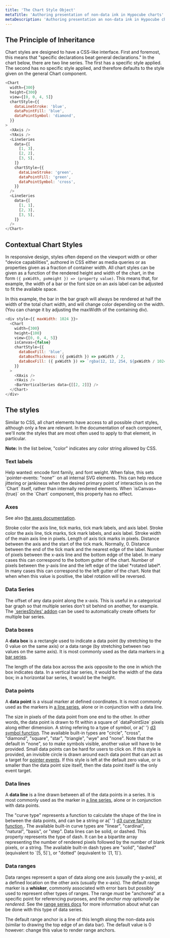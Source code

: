 ```yaml
---
title: 'The Chart Style Object'
metaTitle: 'Authoring presentation of non-data ink in Hypocube charts'
metaDescription: 'Authoring presentation an non-data ink in Hypocube charts'
---
```



## The Principle of Inheritance

Chart styles are designed to have a CSS-like interface. First and foremost, this means that "specific declarations beat general declarations." In the chart below, there are two line series. The first has a specific style applied. The second has no specific style applied, and therefore defaults to the style given on the general Chart component.

```javascript react-live=true
<Chart
  width={300}
  height={300}
  view={[0, 0, 4, 5]}
  chartStyle={{
    dataLineStroke: 'blue',
    dataPointFill: 'blue',
    dataPointSymbol: 'diamond',
  }}
>
  <XAxis />
  <YAxis />
  <LineSeries
    data={[
      [1, 3],
      [2, 2],
      [3, 5],
    ]}
    chartStyle={{
      dataLineStroke: 'green',
      dataPointFill: 'green',
      dataPointSymbol: 'cross',
    }}
  />
  <LineSeries
    data={[
      [1, 1],
      [2, 3],
      [3, 5],
    ]}
  />
</Chart>
```

## Contextual Chart Styles

In responsive design, styles often depend on the viewport width or other "device capabilities", authored in CSS either as media queries or as properties given as a fraction of container width. All chart styles can be given as a function of the rendered height and width of the chart, in the form `({ pxWidth, pxHeight }) => (property value)`. This means that, for example, the width of a bar or the font size on an axis label can be adjusted to fit the available space.

In this example, the bar in the bar graph will always be rendered at half the width of the total chart width, and will change color depending on the width. (You can change it by adjusting the maxWidth of the containing div).

```javascript react-live=true
<div style={{ maxWidth: 1024 }}>
  <Chart
    width={300}
    height={100}
    view={[0, 0, 4, 5]}
    isCanvas={false}
    chartStyle={{
      dataBoxFill: 'blue',
      dataBoxThickness: ({ pxWidth }) => pxWidth / 2,
      dataBoxFill: ({ pxWidth }) => `rgba(12, 12, 254, ${pxWidth / 1024})`,
    }}
  >
    <XAxis />
    <YAxis />
    <BarVerticalSeries data={[[2, 2]]} />
  </Chart>
</div>
```

## The styles

Similar to CSS, all chart elements have access to all possible chart styles, although only a few are relevant. In the documentation of each component, we'll note the styles that are most often used to apply to that element, in particular.

**Note:** In the list below, "color" indicates any color string allowed by CSS.

### Text labels

<PropDef name="fontSize" type="number" def="16">
  Help wanted: encode font family, and font weight.
</PropDef>
<PropDef name="svgPointerEvents" type="boolean" def="true">
  When false, this sets `pointer-events: "none"` on all internal SVG elements.
  This can help reduce jittering or jankiness when the desired primary point of
  interaction is on the `Chart` itself, rather than internally rendered
  elements. When `isCanvas={true}` on the `Chart` component, this property has
  no effect.
</PropDef>

### Axes

See also [the axes documentation](./3-axes).

<PropDef name="axisColor" type="color" def="#666">
  Stroke color the axis line, tick marks, tick mark labels, and axis label.
</PropDef>
<PropDef name="axisColor" type="color" def="#666">
  Stroke color the axis line, tick marks, tick mark labels, and axis label.
</PropDef>
<PropDef name="axisStrokeWidth" type="number" def="2">
  Stroke width of the main axis line in pixels.
</PropDef>
<PropDef name="axisTickLength" type="number" def="10">
  Length of axis tick marks in pixels.
</PropDef>
<PropDef name="axisTickOffset" type="number" def="0">
  Distance between the axis and the start of the tick mark. Normally, 0.
</PropDef>
<PropDef name="axisTickLabelOffset" type="number" def="2">
  Distance between the end of the tick mark and the nearest edge of the label.
</PropDef>
<PropDef name="xAxisLabelPosition" type="number" def="46">
  Number of pixels between the x-axis line and the bottom edge of the label. In
  many cases this can correspond to the bottom gutter of the chart.
</PropDef>
<PropDef name="yAxisLabelPosition" type="number" def="-60">
  Number of pixels between the y-axis line and the left edge of the label
  *rotated label*. In many cases this can correspond to the left gutter of the
  chart. Note that when when this value is positive, the label rotation will be
  reversed.
</PropDef>

### Data Series

<PropDef name="seriesXOffset" type="number" def="0">
  The offset of any data point along the x-axis. This is useful in a categorical
  bar graph so that multiple series don't sit behind on another, for example.
  The <a href="./7-series-styles">`seriesStyles' addon</a> can be used to
  automatically create offsets for multiple bar series.
</PropDef>

### Data boxes

A <strong>data box</strong> is a rectangle used to indicate a data point (by
stretching to the 0 value on the same axis) or a data range (by stretching
between two values on the same axis). It is most commonly used as the data
markers in [a bar series](./4-bar-series).

<PropDef name="dataBoxFill" type="color" def="#000"></PropDef>
<PropDef name="dataBoxStroke" type="color" def="#000"></PropDef>
<PropDef name="dataBoxStrokeWidth" type="number" def="0"></PropDef>
<PropDef name="dataBoxThickness" type="number" def="10">
  The length of the data box across the axis opposite to the one in which the
  box indicates data. In a vertical bar series, it would be the width of the
  data box; in a horizontal bar series, it would be the height.
</PropDef>

### Data points

A <strong>data point</strong> is a visual marker at defined
coordinates. It is most commonly used as the markers in [a line series](./5-line-series), alone or in conjunction with a data line.

<PropDef name="dataPointSize" type="number" def="5">
  The size in pixels of the data point from one end to the other. In other
  words, the data point is drawn to fit within a square of `dataPointSize`
  pixels along either dimension.
</PropDef>
<PropDef name="dataPointSymbol" type="string | D3SymbolType" def="none">
  A string refering to a type of symbol, or a{' '}
  <a href="http://using-d3js.com/05_10_symbols.html">d3 symbol function</a>. The
  available built-in types are "circle", "cross", "diamond", "square", "star",
  "triangle", "wye" and "none". Note that the default in "none", so to make
  symbols visible, another value will have to be provided.
</PropDef>
<PropDef name="dataPointFill" type="color" def="#000"></PropDef>
<PropDef name="dataPointStroke" type="color" def="#000"></PropDef>
<PropDef name="dataPointStrokeWidth" type="number" def="0"></PropDef>
<PropDef name="dataPointMinTargetRadius" type="number" def="0">
  Small data points can be hard for users to click on. If this style is
  provided, an invisible circle is drawn around each data point that can act as
  a target for <a href="../interaction/1-pointer-events">pointer events</a>. If
  this style is left at the default zero value, or is smaller than the data
  point size itself, then the data point itself is the only event target.
</PropDef>

### Data lines

A <strong>data line</strong> is a line drawn between all of the data
points in a series. It is most commonly used as the marker in [a line series](./5-line-series), alone or in conjunction with data points.

<PropDef name="dataLineCurveType" type="string | D3CurveFactory" def="linear">
  The "curve type" represents a function to calculate the shape of the line in
  between the data points, and can be a string or a{' '}
  <a href="http://using-d3js.com/05_04_curves.html">
    d3 curve factory function
  </a>
  . The available built-in curve types are "linear", "cardinal", "natural", "basis",
  or "step".
</PropDef>
<PropDef name="dataLineDashType" type="string | [number, number]" def="solid">
  Data lines can be solid, or dashed. This property represents the type of dash.
  It can be a bipartite array representing the number of rendered pixels
  followed by the number of blank pixels, or a string. The available built-in
  dash types are "solid", "dashed" (equivalent to `[5, 5]`), or "dotted"
  (equivalent to `[1, 1]`).
</PropDef>
<PropDef name="dataLineStroke" type="color" def="#000"></PropDef>
<PropDef name="dataLineStrokeWidth" type="number" def="1"></PropDef>

### Data ranges

Data ranges represent a span of data along one axis (usually the y-axis), at a defined location on the other axis (usually the x-axis). The default range marker is a <strong>whisker</strong>, commonly associated with error bars but possibly used to represent other types of ranges. The range _must_ be "anchored" at a specific point for referencing purposes, and the _anchor may optionally be rendered_. See the [range series docs](./6-range-series) for more information about what can be done with this type of data series.

<PropDef name="dataRangeAnchorLength" type="number" def="0">
  The default range anchor is a line of this length along the non-data axis
  (similar to drawing the top edge of an data bar). The default value is 0
  however: change this value to render range anchors.
</PropDef>
<PropDef name="dataRangeAnchorStroke" type="color" def="#000"></PropDef>
<PropDef name="dataRangeAnchorStrokeWidth" type="number" def="2"></PropDef>
<PropDef name="dataWhiskerTopCapLength" type="number" def="10"></PropDef>
<PropDef name="dataWhiskerBottomCapLength" type="number" def="10"></PropDef>
<PropDef name="dataWhiskerStroke" type="color" def="#000"></PropDef>
<PropDef name="dataWhiskerStrokeWidth" type="number" def="2"></PropDef>
